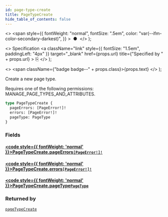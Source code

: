 ```yaml
---
id: page-type-create
title: PageTypeCreate
hide_table_of_contents: false
---
```


  <>
    <span
      style={{
        fontWeight: "normal",
        fontSize: ".5em",
        color: "var(--ifm-color-secondary-darkest)",
      }}
    >
      &nbsp;●&nbsp;
    </span>
  </>
);

  <>
    Specification
    <a
      className="link"
      style={{ fontSize: "1.5em", paddingLeft: "4px" }}
      target="\_blank"
      href={props.url}
      title={"Specified by " + props.url}
    >
      ⎘
    </a>
  </>
);

  <>
    <span className={"badge badge--" + props.class}>{props.text}</span>
  </>
);

Create a new page type.

Requires one of the following permissions: MANAGE_PAGE_TYPES_AND_ATTRIBUTES.

```graphql
type PageTypeCreate {
  pageErrors: [PageError!]!
  errors: [PageError!]!
  pageType: PageType
}
```

### Fields

#### [<code style={{ fontWeight: 'normal' }}>PageTypeCreate.<b>pageErrors</b></code>](#)<Bullet />[`[PageError!]!`](../../../storefront/pages/objects/page-error) <Badge class="secondary" text="non-null"/> <Badge class="secondary" text="object"/>

>

#### [<code style={{ fontWeight: 'normal' }}>PageTypeCreate.<b>errors</b></code>](#)<Bullet />[`[PageError!]!`](../../../storefront/pages/objects/page-error) <Badge class="secondary" text="non-null"/> <Badge class="secondary" text="object"/>

>

#### [<code style={{ fontWeight: 'normal' }}>PageTypeCreate.<b>pageType</b></code>](#)<Bullet />[`PageType`](../../../storefront/pages/objects/page-type) <Badge class="secondary" text="object"/>

>

### Returned by

[`pageTypeCreate`](../../../storefront/pages/mutations/page-type-create) <Badge class="secondary" text="mutation"/>
